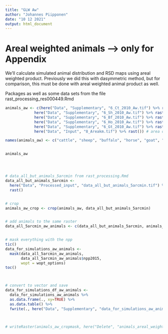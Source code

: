 ```yaml
---
title: "GLW Aw"
author: "Johannes Piipponen"
date: "10 12 2021"
output: html_document
---
```


# Areal weighted animals --> only for Appendix
We'll calculate simulated animal distribution and RSD maps using areal weighted product. Previously we did this with dasymmetric method, but for comparison, this must be done with areal weighted animal product as well.

Packages as well as some data sets from the file
rast_processing_res000449.Rmd



```r
animals_aw <- c(here("Data", "Supplementary", "6_Ct_2010_Aw.tif") %>% rast(), #cattle
             here("Data", "Supplementary", "6_Sh_2010_Aw.tif") %>% rast(), #sheep
             here("Data", "Supplementary", "6_Bf_2010_Aw.tif") %>% rast(), #buffalo
             here("Data", "Supplementary", "6_Ho_2010_Aw.tif") %>% rast(), #horse
             here("Data", "Supplementary", "6_Gt_2010_Aw.tif") %>% rast(), #goat
             here("Data", "Input", "8_Areakm.tif") %>% rast()) # area of each pixel

names(animals_aw) <- c("cattle", "sheep", "buffalo", "horse", "goat", "pix_area_km2")


animals_aw




# data_all_but_animals_5arcmin from rast_processing.Rmd
data_all_but_animals_5arcmin <-
  here("Data", "Processed_input", "data_all_but_animals_5arcmin.tif") %>% 
  rast()


# crop
animals_aw_crop <- crop(animals_aw, data_all_but_animals_5arcmin)


# add animals to the same raster
data_all_5arcmin_aw_animals <- c(data_all_but_animals_5arcmin, animals_aw_crop)


# mask everything with the npp
tic()
data_for_simulations_aw_animals <- 
  mask(data_all_5arcmin_aw_animals, 
       data_all_5arcmin_aw_animals$npp2015,
       wopt = wopt_options)
toc()



# convert to vector and save 
data_for_simulations_df_aw_animals <- 
  data_for_simulations_aw_animals %>% 
  as.data.frame(., xy=TRUE) %>% 
  as.data.table() %>% 
  fwrite(., here("Data", "Supplementary", "data_for_simulations_aw_animals.csv"))



# writeRaster(animals_aw_cropmask, here("Delete", "animals_areal_weighted.tif"))
```

